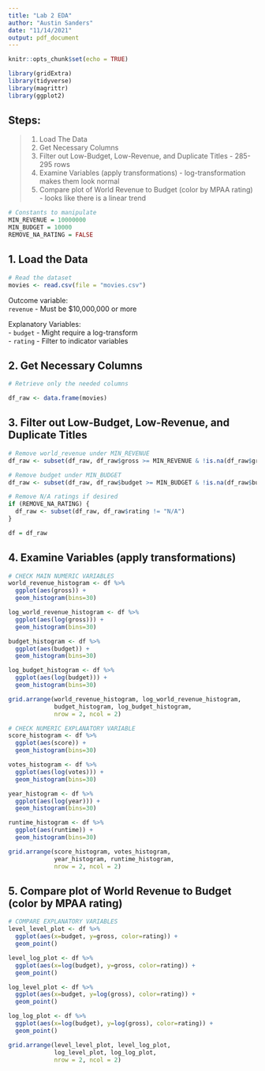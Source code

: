 ```yaml
---
title: "Lab 2 EDA"
author: "Austin Sanders"
date: "11/14/2021"
output: pdf_document
---
```


```r
knitr::opts_chunk$set(echo = TRUE)

library(gridExtra)
library(tidyverse)
library(magrittr)
library(ggplot2)
```

## Steps:
>   1. Load The Data \
>   2. Get Necessary Columns \
>   3. Filter out Low-Budget, Low-Revenue, and Duplicate Titles - 285-295 rows \
>   4. Examine Variables (apply transformations) - log-transformation makes them look normal \
>   5. Compare plot of World Revenue to Budget (color by MPAA rating) - looks like there is a linear trend\


```r
# Constants to manipulate
MIN_REVENUE = 10000000
MIN_BUDGET = 10000
REMOVE_NA_RATING = FALSE
```

## 1. Load the Data


```r
# Read the dataset
movies <- read.csv(file = "movies.csv")
```

Outcome variable: \
`revenue` - Must be $10,000,000 or more \

Explanatory Variables: \
- `budget`    - Might require a log-transform \
- `rating`    - Filter to indicator variables \

## 2. Get Necessary Columns

```r
# Retrieve only the needed columns

df_raw <- data.frame(movies)

```

## 3. Filter out Low-Budget, Low-Revenue, and Duplicate Titles

```r
# Remove world_revenue under MIN_REVENUE
df_raw <- subset(df_raw, df_raw$gross >= MIN_REVENUE & !is.na(df_raw$gross))

# Remove budget under MIN_BUDGET
df_raw <- subset(df_raw, df_raw$budget >= MIN_BUDGET & !is.na(df_raw$budget))

# Remove N/A ratings if desired
if (REMOVE_NA_RATING) {
  df_raw <- subset(df_raw, df_raw$rating != "N/A")
}

df = df_raw
```

## 4. Examine Variables (apply transformations)

```r
# CHECK MAIN NUMERIC VARIABLES
world_revenue_histogram <- df %>%
  ggplot(aes(gross)) +
  geom_histogram(bins=30)

log_world_revenue_histogram <- df %>%
  ggplot(aes(log(gross))) +
  geom_histogram(bins=30)

budget_histogram <- df %>%
  ggplot(aes(budget)) +
  geom_histogram(bins=30)

log_budget_histogram <- df %>%
  ggplot(aes(log(budget))) +
  geom_histogram(bins=30)

grid.arrange(world_revenue_histogram, log_world_revenue_histogram,
             budget_histogram, log_budget_histogram,
             nrow = 2, ncol = 2)
```



```r
# CHECK NUMERIC EXPLANATORY VARIABLE
score_histogram <- df %>%
  ggplot(aes(score)) +
  geom_histogram(bins=30)

votes_histogram <- df %>%
  ggplot(aes(log(votes))) +
  geom_histogram(bins=30)

year_histogram <- df %>%
  ggplot(aes(log(year))) +
  geom_histogram(bins=30)

runtime_histogram <- df %>%
  ggplot(aes(runtime)) +
  geom_histogram(bins=30)

grid.arrange(score_histogram, votes_histogram,
             year_histogram, runtime_histogram,
             nrow = 2, ncol = 2)
```

## 5. Compare plot of World Revenue to Budget (color by MPAA rating)

````r
# COMPARE EXPLANATORY VARIABLES
level_level_plot <- df %>%
  ggplot(aes(x=budget, y=gross, color=rating)) +
  geom_point()

level_log_plot <- df %>%
  ggplot(aes(x=log(budget), y=gross, color=rating)) +
  geom_point()

log_level_plot <- df %>%
  ggplot(aes(x=budget, y=log(gross), color=rating)) +
  geom_point()

log_log_plot <- df %>%
  ggplot(aes(x=log(budget), y=log(gross), color=rating)) +
  geom_point()

grid.arrange(level_level_plot, level_log_plot,
             log_level_plot, log_log_plot,
             nrow = 2, ncol = 2)
````
